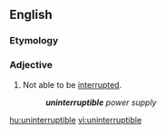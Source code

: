 ==English==

===Etymology===
{{prefix|en|un|interruptible}}

===Adjective===
{{en-adj|-}}

# Not able to be [[interrupt]]ed.
#: '''''uninterruptible''' power supply''

[[hu:uninterruptible]]
[[vi:uninterruptible]]